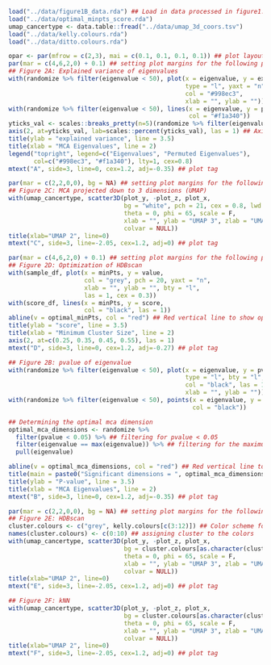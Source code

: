 ```r
load("../data/figure1B_data.rda") ## Load in data processed in figure1.Rmd
load("../data/optimal_minpts_score.rda")
umap_cancertype <- data.table::fread("../data/umap_3d_coors.tsv")
load("../data/kelly.colours.rda")
load("../data/ditto.colours.rda")

opar <- par(mfrow = c(2,3), mai = c(0.1, 0.1, 0.1, 0.1)) ## plot layout 2x3
par(mar = c(4,6,2,0) + 0.1) ## setting plot margins for the following plots
## Figure 2A: Explained variance of eigenvalues
with(randomize %>% filter(eigenvalue < 50), plot(x = eigenvalue, y = expl_var / 100, ## plotting the explained variance of observed
                                                 type = "l", yaxt = "n", bty = "l",
                                                 col = "#998ec3", 
                                                 xlab = "", ylab = ""))
with(randomize %>% filter(eigenvalue < 50), lines(x = eigenvalue, y = perm / 100, ## plotting the explained variance of permuted
                                                  col = "#f1a340"))
yticks_val <- scales::breaks_pretty(n=5)(randomize %>% filter(eigenvalue < 50) %>% pull(expl_var) / 100)
axis(2, at=yticks_val, lab=scales::percent(yticks_val), las = 1) ## Axis labels
title(ylab = "explained variance", line = 3.5)
title(xlab = "MCA Eigenvalues", line = 2)
legend("topright", legend=c("Eigenvalues", "Permuted Eigenvalues"),
       col=c("#998ec3", "#f1a340"), lty=1, cex=0.8)
mtext("A", side=3, line=0, cex=1.2, adj=-0.35) ## plot tag

par(mar = c(2,2,0,0), bg = NA) ## setting plot margins for the following plots
## Figure 2C: MCA projected down to 3 dimensions (UMAP)
with(umap_cancertype, scatter3D(plot_y, -plot_z, plot_x, 
                                bg = "white", pch = 21, cex = 0.8, lwd = 0.2,
                                theta = 0, phi = 65, scale = F,
                                xlab = "", ylab = "UMAP 3", zlab = "UMAP 1",
                                colvar = NULL))
title(xlab="UMAP 2", line=0)
mtext("C", side=3, line=-2.05, cex=1.2, adj=0) ## plot tag

par(mar = c(4,6,2,0) + 0.1) ## setting plot margins for the following plots
## Figure 2D: Optimization of HDBscan
with(sample_df, plot(x = minPts, y = value, 
                     col = "grey", pch = 20, yaxt = "n",
                     xlab = "", ylab = "", bty = "l",
                     las = 1, cex = 0.3))
with(score_df, lines(x = minPts, y = score,
                     col = "black", las = 1))
abline(v = optimal_minPts, col = "red") ## Red vertical line to show optimal minimum point for HDBscan
title(ylab = "score", line = 3.5)
title(xlab = "Minimum Cluster Size", line = 2)
axis(2, at=c(0.25, 0.35, 0.45, 0.55), las = 1)
mtext("D", side=3, line=0, cex=1.2, adj=-0.27) ## plot tag

## Figure 2B: pvalue of eigenvalue 
with(randomize %>% filter(eigenvalue < 50), plot(x = eigenvalue, y = pvalue,  ## line plot
                                                 type = "l", bty = "l",
                                                 col = "black", las = 1,
                                                 xlab = "", ylab = ""))
with(randomize %>% filter(eigenvalue < 50), points(x = eigenvalue, y = pvalue, pch = 20, ## add dots to line plot
                                                   col = "black"))

## Determining the optimal mca dimension
optimal_mca_dimensions <- randomize %>%
  filter(pvalue < 0.05) %>% ## filtering for pvalue < 0.05
  filter(eigenvalue == max(eigenvalue)) %>% ## filtering for the maximum eigenvalue
  pull(eigenvalue) 

abline(v = optimal_mca_dimensions, col = "red") ## Red vertical line to show optimal MCA dimension
title(main = paste0("Significant dimensions = ", optimal_mca_dimensions), adj = 0, font = 3, cex.main = .8) ## Axis labels
title(ylab = "P-value", line = 3.5)
title(xlab = "MCA Eigenvalues", line = 2)
mtext("B", side=3, line=0, cex=1.2, adj=-0.35) ## plot tag

par(mar = c(2,2,0,0), bg = NA) ## setting plot margins for the following plots
## Figure 2E: HDBscan
cluster.colours <- c("grey", kelly.colours[c(3:12)]) ## Color scheme for cluster
names(cluster.colours) <- c(0:10) ## assigning cluster to the colors
with(umap_cancertype, scatter3D(plot_y, -plot_z, plot_x, 
                                bg = cluster.colours[as.character(clust)], pch = 21, cex = 0.8, lwd = 0.2, # clust is hdbscan result
                                theta = 0, phi = 65, scale = F,
                                xlab = "", ylab = "UMAP 3", zlab = "UMAP 1",
                                colvar = NULL))
title(xlab="UMAP 2", line=0)
mtext("E", side=3, line=-2.05, cex=1.2, adj=0) ## plot tag

## Figure 2F: kNN 
with(umap_cancertype, scatter3D(plot_y, -plot_z, plot_x, 
                                bg = cluster.colours[as.character(clust_knn)], pch = 21, cex = 0.8, lwd = 0.2, # clust_knn is knn result
                                theta = 0, phi = 65, scale = F,
                                xlab = "", ylab = "UMAP 3", zlab = "UMAP 1",
                                colvar = NULL))
title(xlab="UMAP 2", line=0)
mtext("F", side=3, line=-2.05, cex=1.2, adj=0) ## plot tag

```

